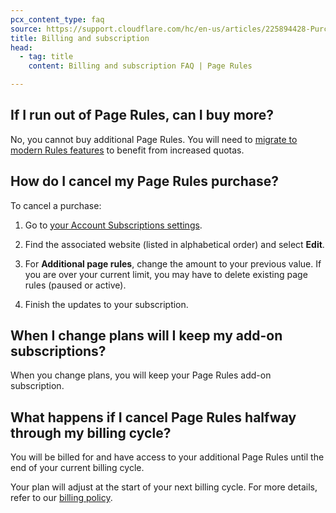 ```yaml
---
pcx_content_type: faq
source: https://support.cloudflare.com/hc/en-us/articles/225894428-Purchasing-Additional-Page-Rules
title: Billing and subscription
head:
  - tag: title
    content: Billing and subscription FAQ | Page Rules

---
```



<Render file="page-rules-migration" />

## If I run out of Page Rules, can I buy more?

No, you cannot buy additional Page Rules. You will need to [migrate to modern Rules features](/rules/reference/page-rules-migration/) to benefit from increased quotas.

## How do I cancel my Page Rules purchase?

To cancel a purchase:

1. Go to [your Account Subscriptions settings](http://dash.cloudflare.com/?to=/:account/billing/subscriptions).

2. Find the associated website (listed in alphabetical order) and select **Edit**.

3. For **Additional page rules**, change the amount to your previous value. If you are over your current limit, you may have to delete existing page rules (paused or active).

4. Finish the updates to your subscription.

## When I change plans will I keep my add-on subscriptions?

When you change plans, you will keep your Page Rules add-on subscription.

## What happens if I cancel Page Rules halfway through my billing cycle?

You will be billed for and have access to your additional Page Rules until the end of your current billing cycle.

Your plan will adjust at the start of your next billing cycle. For more details, refer to our [billing policy](/support/account-management-billing/cloudflare-billing-policy/).
